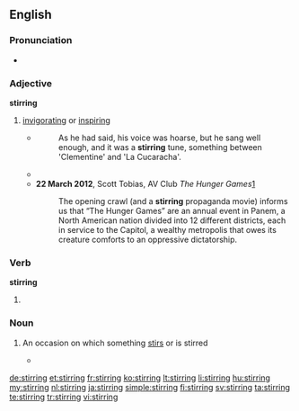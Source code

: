 ==English==

===Pronunciation===
* {{audio|En-us-stirring.ogg|Audio (US)}}

===Adjective===
'''stirring'''

# [[invigorating]] or [[inspiring]]
#* {{RQ:Orwell Animal Farm|1}}
#*: As he had said, his voice was hoarse, but he sang well enough, and it was a '''stirring''' tune, something between 'Clementine' and 'La Cucaracha'.
#* {{quote-news
|year=2011
|date=March 1
|author=Phil McNulty 
|title=Chelsea   2 - 1   Man Utd
|work=BBC
|url=http://news.bbc.co.uk/sport2/hi/football/eng_prem/9405635.stm
|page=
|passage=But Chelsea, who left Didier Drogba on the bench as coach Carlo Ancelotti favoured Fernando Torres, staged a '''stirring''' fightback to move up to fourth and keep United in their sights on a night when nothing other than victory would have kept the Blues in contention.}}
#* '''22 March 2012''', Scott Tobias, AV Club ''The Hunger Games''[http://www.avclub.com/articles/the-hunger-games,71293/]
#*:The opening crawl (and a '''stirring''' propaganda movie) informs us that “The Hunger Games” are an annual event in Panem, a North American nation divided into 12 different districts, each in service to the Capitol, a wealthy metropolis that owes its creature comforts to an oppressive dictatorship.

===Verb===
'''stirring'''

# {{present participle of|stir}}

===Noun===
{{en-noun}}

# {{context|gerund of [[stir]]}} An occasion on which something [[stir]]s or is stirred
#* {{quote-news|2009|January 16|Carter Dougherty|European Central Bank Cuts Key Rate|New York Times|url=http://www.nytimes.com/2009/01/16/business/16euro.html
|passage=The reduction takes the central bank back to where it was in December 2005, when it began raising its key rate despite objections from some political figures and many economists about choking the early '''stirrings''' of a recovery in growth. }}

[[de:stirring]]
[[et:stirring]]
[[fr:stirring]]
[[ko:stirring]]
[[lt:stirring]]
[[li:stirring]]
[[hu:stirring]]
[[my:stirring]]
[[nl:stirring]]
[[ja:stirring]]
[[simple:stirring]]
[[fi:stirring]]
[[sv:stirring]]
[[ta:stirring]]
[[te:stirring]]
[[tr:stirring]]
[[vi:stirring]]